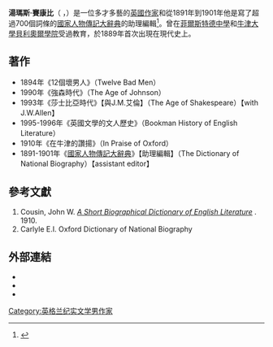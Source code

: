 {{noteTA
|T=zh-cn:托马斯·塞科姆;zh-tw:湯瑪斯·賽康比;zh-hk:湯馬士·沙甘比;
|1=zh-cn:托马斯·塞科姆;zh-tw:湯瑪斯·賽康比;zh-hk:湯馬士·沙甘比;
|2=zh-cn:约翰逊;zh-tw:強森;zh-hk:莊遜;
}}
{{Infobox Writer
| name        = 湯瑪斯·賽康比<br />Thomas Seccombe 
| image       = 
| imagesize   = 
| pseudonym   = Thomas Seccombe  
| birth_date  = {{birth date|1866|0|0}}
| birth_place = [[英國|英國]]
| death_date  = {{death date and age|1923|0|0|1866|0|0}}
| death_place = 
| occupation  = 小說家
| nationality = [[英國|英國]]
| period      = 1891年－1910年
| genre       = 
| spouse      = 
| children     = 
| relatives    = 
}}
'''湯瑪斯·賽康比'''（{{lang-en|Thomas Seccombe}} ，{{bd|1866年||1923年||catIdx=Thomas Seccombe}}）是一位多才多藝的[[英國|英國]][[作家|作家]]和從1891年到1901年他是寫了超過700個詞條的[[國家人物傳記大辭典|國家人物傳記大辭典]]的助理編輯<ref>{{cite journal|title='''SECCOMBE, Thomas'''|journal=Who's Who,|year=1907|volume= 59|pages=p. 1577|url=http://books.google.com/books?id=yEcuAAAAYAAJ&pg=PA1577}}</ref>。曾在[[菲爾斯特德中學|菲爾斯特德中學]]和[[牛津大學貝利奧爾學院|牛津大學貝利奧爾學院]]受過教育，於1889年首次出現在現代史上。

== 著作 ==
* 1894年《12個壞男人》（Twelve Bad Men）
* 1990年《強森時代》（The Age of Johnson）
* 1993年《莎士比亞時代》【與J.M.艾倫】（The Age of Shakespeare）【with J.W.Allen】
* 1995-1996年《英國文學的文人歷史》（Bookman History of English Literature）
* 1910年《在牛津的讚揚》（In Praise of Oxford）
* 1891-1901年《[[國家人物傳記大辭典|國家人物傳記大辭典]]》【助理編輯】（The Dictionary of National Biography）【assistant editor】

== 參考文獻 ==
{{reflist}}
#Cousin, John W. ''[http://www.gutenberg.org/etext/13240 A Short Biographical Dictionary of English Literature] {{Wayback|url=http://www.gutenberg.org/etext/13240 |date=20090924211546 }}''. 1910.
#Carlyle E.I. Oxford Dictionary of National Biography

{{短篇英國文學人物傳記大辭典}}

== 外部連結 ==
*{{gutenberg author|id=Thomas_Seccombe|name=Thomas Seccombe}}
*{{cite book | last= Seccombe, Thomas (ed.) | year= 1894 | title= Lives of Twelve Bad Men | url= http://books.google.com/books?id=ON8rAAAAIAAJ | edition= 2nd | publisher= T. Fisher Unwin | location= London | access-date= 2012-03-25 | archive-date= 2014-07-05 | archive-url= https://web.archive.org/web/20140705040529/http://books.google.com/books?id=ON8rAAAAIAAJ | dead-url= no }}
*{{cite book | first= Thomas | last= Seccombe | year= 1902 | title= The Age of Johnson: (1748-1798) | url= http://books.google.com/books?id=GZE9AAAAYAAJ | edition= 6th | publisher= George Bell & Sons | location= London | access-date= 2012-03-25 | archive-date= 2014-07-05 | archive-url= https://web.archive.org/web/20140705041814/http://books.google.com/books?id=GZE9AAAAYAAJ | dead-url= no }}

{{Authority control}}
{{DEFAULTSORT:Seccombe, Thomasl}}
[[Category:英格兰纪实文学男作家|Category:英格兰纪实文学男作家]]